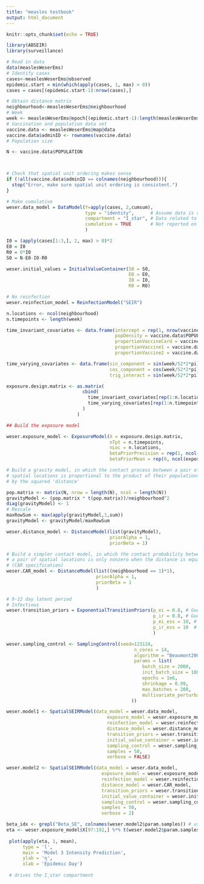 ```yaml
---
title: "measles testbook"
output: html_document
---
```


```r
knitr::opts_chunk$set(echo = TRUE)
```

```r
library(ABSEIR)
library(surveillance)
```

```r
# Read in data
data(measlesWeserEms)
# Identify cases
cases<-measlesWeserEms@observed
epidemic.start = min(which(apply(cases, 1, max) > 0))
cases = cases[(epidemic.start-1):nrow(cases),]

# Obtain distance matrix
neighbourhood<-measlesWeserEms@neighbourhood
# Week
week <- measlesWeserEms@epoch[(epidemic.start-1):length(measlesWeserEms@epoch)]
# Vaccination and population data set
vaccine.data <- measlesWeserEms@map@data
vaccine.data$adminID <- rownames(vaccine.data)
# Population size
```


```r
N <- vaccine.data$POPULATION



# Check that spatial unit ordering makes sense
if (!all(vaccine.data$adminID == colnames(neighbourhood))){
  stop("Error, make sure spatial unit ordering is consistent.")
}
```

```r
# Make cumulative
weser.data_model = DataModel(Y=apply(cases, 2,cumsum), 
                             type = "identity",      # Assume data is correct 
                             compartment = "I_star", # Data related to new infections
                             cumulative = TRUE       # Not reported on cumulative scale
                             )
```

```r
I0 = (apply(cases[1:3,], 2, max) > 0)*2
E0 = I0
R0 = 0*I0
S0 = N-E0-I0-R0

weser.initial_values = InitialValueContainer(S0 = S0, 
                                             E0 = E0,
                                             I0 = I0,
                                             R0 = R0)

# No reinfection
weser.reinfection_model = ReinfectionModel("SEIR")
```

```r
n.locations <- ncol(neighbourhood)
n.timepoints <- length(week)

time_invariant_covariates <- data.frame(intercept = rep(1, nrow(vaccine.data)),
                                        popDensity = vaccine.data$POPULATION/vaccine.data$AREA,
                                        proportionVaccineCard = vaccine.data$vaccdoc.2004,
                                        proportionVaccine1 = vaccine.data$vacc1.2004,
                                        proportionVaccine2 = vaccine.data$vacc2.2004)

time_varying_covariates <- data.frame(sin_component = sin(week/52*2*pi),
                                      cos_component = cos(week/52*2*pi),
                                      trig_interact = sin(week/52*2*pi)*cos(week/52*2*pi))

exposure.design.matrix <- as.matrix(
                            cbind(
                              time_invariant_covariates[rep(1:n.locations, each = n.timepoints),],
                              time_varying_covariates[rep(1:n.timepoints, n.locations),]
                            )
                          )

## Build the exposure model

weser.exposure_model <- ExposureModel(X = exposure.design.matrix,
                                      nTpt = n.timepoints,
                                      nLoc = n.locations,
                                      betaPriorPrecision = rep(1, ncol(exposure.design.matrix)),
                                      betaPriorMean = rep(0, ncol(exposure.design.matrix)))
```
```r
# Build a gravity model, in which the contact process between a pair of
# spatial locations is proportional to the product of their populations divided
# by the squared 'distance'

pop.matrix <- matrix(N, nrow = length(N), ncol = length(N))
gravityModel <- (pop.matrix * t(pop.matrix))/neighbourhood^2
diag(gravityModel) <- 1
# Rescale
maxRowSum <- max(apply(gravityModel,1,sum))
gravityModel <- gravityModel/maxRowSum

weser.distance_model <- DistanceModel(list(gravityModel), 
                                      priorAlpha = 1,
                                      priorBeta = 1)

# Build a simpler contact model, in which the contact probability between
# a pair of spatial locations is only nonzero when the distance is equal to 1
# (CAR specification)
weser.CAR_model <- DistanceModel(list((neighbourhood == 1)*1), 
                                 priorAlpha = 1,
                                 priorBeta = 1
                                 )
```

```r
# 9-12 day latent period
# Infectious
weser.transition_priors = ExponentialTransitionPriors(p_ei = 0.8, # Guess at E to I transition probability (per week)
                                                      p_ir = 0.8, # Guess at I to R transition probability (per week)
                                                      p_ei_ess = 10, # confidence
                                                      p_ir_ess = 10  # confidence
                                                      )
```

```r
weser.sampling_control <- SamplingControl(seed=123124,
                                               n_cores = 14,
                                               algorithm = "Beaumont2009",
                                               params = list(
                                                  batch_size = 2000,
                                                  init_batch_size = 1000000,
                                                  epochs = 1e6,
                                                  shrinkage = 0.99,
                                                  max_batches = 200,
                                                  multivariate_perturbation=FALSE
                                              ))
```

```r
weser.model1 <- SpatialSEIRModel(data_model = weser.data_model,
                                     exposure_model = weser.exposure_model,
                                     reinfection_model = weser.reinfection_model,
                                     distance_model = weser.distance_model,
                                     transition_priors = weser.transition_priors,
                                     initial_value_container = weser.initial_values,
                                     sampling_control = weser.sampling_control,
                                     samples = 50, 
                                     verbose = FALSE)

weser.model2 <- SpatialSEIRModel(data_model = weser.data_model,
                                   exposure_model = weser.exposure_model,
                                   reinfection_model = weser.reinfection_model,
                                   distance_model = weser.CAR_model,
                                   transition_priors = weser.transition_priors,
                                   initial_value_container = weser.initial_values,
                                   sampling_control = weser.sampling_control,
                                   samples = 50,
                                   verbose = 2)
```
```r
beta_idx <- grepl("Beta_SE", colnames(weser.model2$param.samples)) # use to get beta estimates/samples
eta <- weser.exposure_model$X[97:192,] %*% t(weser.model2$param.samples[,beta_idx]) # get intensity matrix/time series (X(se) x Beta(se))
 
 plot(apply(eta, 1, mean), 
      type = 'l', 
      main = 'Model 3 Intensity Prediction',
      ylab = 'η',
      xlab = 'Epidemic Day')
 
 # drives the I_star compartment
```








